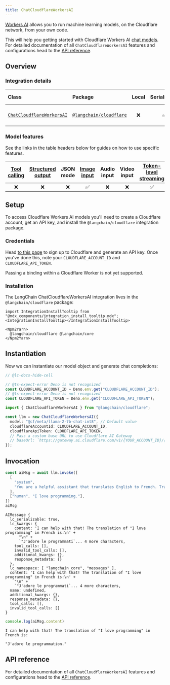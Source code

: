 ```yaml
---
title: ChatCloudflareWorkersAI
---
```


[Workers AI](https://developers.cloudflare.com/workers-ai/) allows you to run machine learning models, on the Cloudflare network, from your own code.

This will help you getting started with Cloudflare Workers AI [chat models](/oss/javascript/langchain/models). For detailed documentation of all `ChatCloudflareWorkersAI` features and configurations head to the [API reference](https://api.js.langchain.com/classes/langchain_cloudflare.ChatCloudflareWorkersAI.html).

## Overview

### Integration details

| Class | Package | Local | Serializable | PY support | Downloads | Version |
| :--- | :--- | :---: | :---: |  :---: | :---: | :---: |
| [`ChatCloudflareWorkersAI`](https://api.js.langchain.com/classes/langchain_cloudflare.ChatCloudflareWorkersAI.html) | [`@langchain/cloudflare`](https://npmjs.com/@langchain/cloudflare) | ❌ | ✅ | ❌ | ![NPM - Downloads](https://img.shields.io/npm/dm/@langchain/cloudflare?style=flat-square&label=%20&) | ![NPM - Version](https://img.shields.io/npm/v/@langchain/cloudflare?style=flat-square&label=%20&) |

### Model features

See the links in the table headers below for guides on how to use specific features.

| [Tool calling](/oss/javascript/langchain/tools) | [Structured output](/oss/javascript/langchain/structured-output) | JSON mode | [Image input](/oss/javascript/langchain/messages#multimodal) | Audio input | Video input | [Token-level streaming](/oss/javascript/langchain/streaming/) | [Token usage](/oss/javascript/langchain/models#token-usage) | [Logprobs](/oss/javascript/langchain/models#log-probabilities) |
| :---: | :---: | :---: | :---: |  :---: | :---: | :---: | :---: | :---: |
| ❌ | ❌ | ❌ | ✅ | ❌ | ❌ | ✅ | ❌ | ❌ |

## Setup

To access Cloudflare Workers AI models you'll need to create a Cloudflare account, get an API key, and install the `@langchain/cloudflare` integration package.

### Credentials

Head [to this page](https://developers.cloudflare.com/workers-ai/) to sign up to Cloudflare and generate an API key. Once you've done this, note your `CLOUDFLARE_ACCOUNT_ID` and `CLOUDFLARE_API_TOKEN`.

Passing a binding within a Cloudflare Worker is not yet supported.

### Installation

The LangChain ChatCloudflareWorkersAI integration lives in the `@langchain/cloudflare` package:

```{=mdx}
import IntegrationInstallTooltip from "@mdx_components/integration_install_tooltip.mdx";
<IntegrationInstallTooltip></IntegrationInstallTooltip>

<Npm2Yarn>
  @langchain/cloudflare @langchain/core
</Npm2Yarn>

```

## Instantiation

Now we can instantiate our model object and generate chat completions:

```typescript
// @lc-docs-hide-cell

// @ts-expect-error Deno is not recognized
const CLOUDFLARE_ACCOUNT_ID = Deno.env.get("CLOUDFLARE_ACCOUNT_ID");
// @ts-expect-error Deno is not recognized
const CLOUDFLARE_API_TOKEN = Deno.env.get("CLOUDFLARE_API_TOKEN");
```

```typescript
import { ChatCloudflareWorkersAI } from "@langchain/cloudflare";

const llm = new ChatCloudflareWorkersAI({
  model: "@cf/meta/llama-2-7b-chat-int8", // Default value
  cloudflareAccountId: CLOUDFLARE_ACCOUNT_ID,
  cloudflareApiToken: CLOUDFLARE_API_TOKEN,
  // Pass a custom base URL to use Cloudflare AI Gateway
  // baseUrl: `https://gateway.ai.cloudflare.com/v1/{YOUR_ACCOUNT_ID}/{GATEWAY_NAME}/workers-ai/`,
});
```

## Invocation

```typescript
const aiMsg = await llm.invoke([
  [
    "system",
    "You are a helpful assistant that translates English to French. Translate the user sentence.",
  ],
  ["human", "I love programming."],
])
aiMsg
```

```output
AIMessage {
  lc_serializable: true,
  lc_kwargs: {
    content: 'I can help with that! The translation of "I love programming" in French is:\n' +
      "\n" +
      `"J'adore le programmati`... 4 more characters,
    tool_calls: [],
    invalid_tool_calls: [],
    additional_kwargs: {},
    response_metadata: {}
  },
  lc_namespace: [ "langchain_core", "messages" ],
  content: 'I can help with that! The translation of "I love programming" in French is:\n' +
    "\n" +
    `"J'adore le programmati`... 4 more characters,
  name: undefined,
  additional_kwargs: {},
  response_metadata: {},
  tool_calls: [],
  invalid_tool_calls: []
}
```

```typescript
console.log(aiMsg.content)
```

```output
I can help with that! The translation of "I love programming" in French is:

"J'adore le programmation."
```

## API reference

For detailed documentation of all `ChatCloudflareWorkersAI` features and configurations head to the [API reference](https://api.js.langchain.com/classes/langchain_cloudflare.ChatCloudflareWorkersAI.html).
